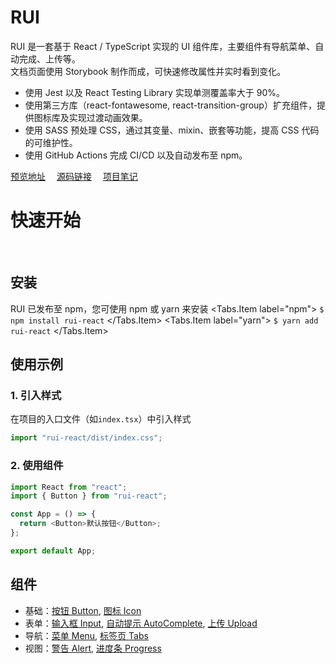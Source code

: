 
<Meta title="RUI" />

# RUI

RUI 是一套基于 React / TypeScript 实现的 UI 组件库，主要组件有导航菜单、自动完成、上传等。<br/>
文档页面使用 Storybook 制作而成，可快速修改属性并实时看到变化。<br/>

- 使用 Jest 以及 React Testing Library 实现单测覆盖率大于 90%。
- 使用第三方库（react-fontawesome, react-transition-group）扩充组件，提供图标库及实现过渡动画效果。
- 使用 SASS 预处理 CSS，通过其变量、mixin、嵌套等功能，提高 CSS 代码的可维护性。
- 使用 GitHub Actions 完成 CI/CD 以及自动发布至 npm。

[预览地址](https://yilunyuwan.gitee.io/rui/) &emsp;[源码链接](https://gitee.com/yilunyuwan/RUI) &emsp;[项目笔记](https://gitee.com/yilunyuwan/RUI/wikis/pages)
<br />

# 快速开始

<br />

## 安装

RUI 已发布至 npm，您可使用 npm 或 yarn 来安装
<Tabs>
    <Tabs.Item label="npm">
      <code>$ npm install rui-react</code>
    </Tabs.Item>
    <Tabs.Item label="yarn">
      <code>$ yarn add rui-react</code>
    </Tabs.Item>
</Tabs>
<br/>

## 使用示例

### 1. 引入样式

在项目的入口文件（如`index.tsx`）中引入样式

```js
import "rui-react/dist/index.css";
```

### 2. 使用组件

```js
import React from "react";
import { Button } from "rui-react";

const App = () => {
  return <Button>默认按钮</Button>;
};

export default App;
```

## 组件
- 基础：[按钮 Button](?path=/docs/基础-按钮-button--default-button), [图标 Icon](?path=/docs/基础-图标-icon--default-icons)
- 表单：[输入框 Input](?path=/docs/表单-输入框-input--default-input), [自动提示 AutoComplete](?path=/docs/表单-自动提示-autocomplete--default-auto-complete), [上传 Upload](?path=/docs/表单-上传-upload--click-upload)
- 导航：[菜单 Menu](?path=/docs/导航-菜单-menu--default-menu), [标签页 Tabs](?path=/docs/导航-标签页-tabs--default-tabs)
- 视图：[警告 Alert](?path=/docs/视图-警告-alert--default-alert), [进度条 Progress](?path=/docs/视图-进度条-progress--default-progress)